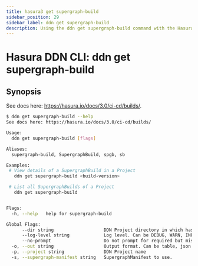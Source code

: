 ```yaml
---
title: hasura3 get supergraph-build
sidebar_position: 29
sidebar_label: ddn get supergraph-build
description: Using the ddn get supergraph-build command with the Hasura CLI
---
```


# Hasura DDN CLI: ddn get supergraph-build 

## Synopsis
See docs here: https://hasura.io/docs/3.0/ci-cd/builds/.

```bash
$ ddn get supergraph-build --help
See docs here: https://hasura.io/docs/3.0/ci-cd/builds/

Usage:
  ddn get supergraph-build [flags]

Aliases:
  supergraph-build, SupergraphBuild, spgb, sb

Examples:
 # View details of a SupergraphBuild in a Project
   ddn get supergraph-build <build-version>

 # List all SupergraphBuilds of a Project
   ddn get supergraph-build


Flags:
  -h, --help   help for supergraph-build

Global Flags:
      --dir string                   DDN Project directory in which hasura.yaml is present (default ".")
      --log-level string             Log level. Can be DEBUG, WARN, INFO, ERROR, or FATAL. (default "INFO")
      --no-prompt                    Do not prompt for required but missing flags
  -o, --out string                   Output format. Can be table, json or yaml. (default "table")
  -p, --project string               DDN Project name
  -s, --supergraph-manifest string   SupergraphManifest to use.
```

